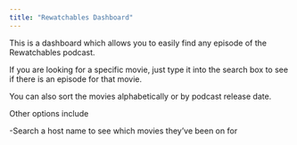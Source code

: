 ```yaml
---
title: "Rewatchables Dashboard"
---
```


This is a dashboard which allows you to easily find any episode of the Rewatchables podcast.

If you are looking for a specific movie, just type it into the search box to see if there is an episode for that movie.

You can also sort the movies alphabetically or by podcast release date.

Other options include

-Search a host name to see which movies they've been on for
